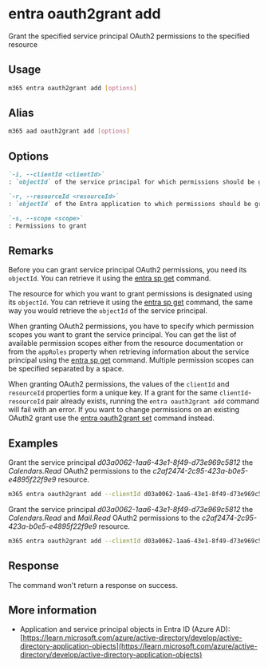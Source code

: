 
# entra oauth2grant add

Grant the specified service principal OAuth2 permissions to the specified resource

## Usage

```sh
m365 entra oauth2grant add [options]
```

## Alias

```sh
m365 aad oauth2grant add [options]
```

## Options

```md definition-list
`-i, --clientId <clientId>`
: `objectId` of the service principal for which permissions should be granted

`-r, --resourceId <resourceId>`
: `objectId` of the Entra application to which permissions should be granted

`-s, --scope <scope>`
: Permissions to grant
```

<Global />

## Remarks

Before you can grant service principal OAuth2 permissions, you need its `objectId`. You can retrieve it using the [entra sp get](../sp/sp-get.mdx) command.

The resource for which you want to grant permissions is designated using its `objectId`. You can retrieve it using the [entra sp get](../sp/sp-get.mdx) command, the same way you would retrieve the `objectId` of the service principal.

When granting OAuth2 permissions, you have to specify which permission scopes you want to grant the service principal. You can get the list of available permission scopes either from the resource documentation or from the `appRoles` property when retrieving information about the service principal using the [entra sp get](../sp/sp-get.mdx) command. Multiple permission scopes can be specified separated by a space.

When granting OAuth2 permissions, the values of the `clientId` and `resourceId` properties form a unique key. If a grant for the same `clientId`-`resourceId` pair already exists, running the `entra oauth2grant add` command will fail with an error. If you want to change permissions on an existing OAuth2 grant use the [entra oauth2grant set](./oauth2grant-set.mdx) command instead.

## Examples

Grant the service principal _d03a0062-1aa6-43e1-8f49-d73e969c5812_ the _Calendars.Read_ OAuth2 permissions to the _c2af2474-2c95-423a-b0e5-e4895f22f9e9_ resource.

```sh
m365 entra oauth2grant add --clientId d03a0062-1aa6-43e1-8f49-d73e969c5812 --resourceId c2af2474-2c95-423a-b0e5-e4895f22f9e9 --scope Calendars.Read
```

Grant the service principal _d03a0062-1aa6-43e1-8f49-d73e969c5812_ the _Calendars.Read_ and _Mail.Read_ OAuth2 permissions to the _c2af2474-2c95-423a-b0e5-e4895f22f9e9_ resource.

```sh
m365 entra oauth2grant add --clientId d03a0062-1aa6-43e1-8f49-d73e969c5812 --resourceId c2af2474-2c95-423a-b0e5-e4895f22f9e9 --scope "Calendars.Read Mail.Read"
```

## Response

The command won't return a response on success.

## More information

- Application and service principal objects in Entra ID (Azure AD): [https://learn.microsoft.com/azure/active-directory/develop/active-directory-application-objects](https://learn.microsoft.com/azure/active-directory/develop/active-directory-application-objects)
